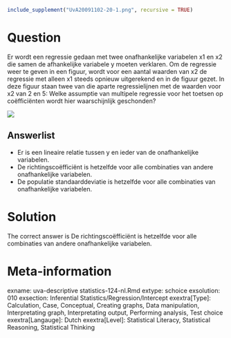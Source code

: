 ```r
include_supplement("UvA20091102-20-1.png", recursive = TRUE)
```
Question
========

Er wordt een regressie gedaan met twee onafhankelijke variabelen x1 en x2 die samen de afhankelijke variabele y moeten verklaren. Om de regressie weer te geven in een figuur, wordt voor een aantal waarden van x2 de regressie met alleen x1 steeds opnieuw uitgerekend en in de figuur gezet. In deze figuur staan twee van die aparte regressielijnen met de waarden voor x2 van 2 en 5: Welke assumptie van multipele regressie voor het toetsen op coëfficiënten wordt hier waarschijnlijk geschonden? 

![](UvA20091102-20-1.png) 

Answerlist
----------
* Er is een lineaire relatie tussen y en ieder van de onafhankelijke variabelen.
* De richtingscoëfficiënt is hetzelfde voor alle combinaties van andere onafhankelijke variabelen.
* De populatie standaarddeviatie is hetzelfde voor alle combinaties van onafhankelijke variabelen.

Solution
========

The correct answer is  De richtingscoëfficiënt is hetzelfde voor alle combinaties van andere onafhankelijke variabelen. 

Meta-information
================
exname: uva-descriptive statistics-124-nl.Rmd 
extype: schoice 
exsolution: 010 
exsection: Inferential Statistics/Regression/Intercept
exextra[Type]: Calculation, Case, Conceptual, Creating graphs, Data manipulation, Interpretating graph, Interpretating output, Performing analysis, Test choice 
exextra[Langauge]: Dutch 
exextra[Level]: Statistical Literacy, Statistical Reasoning, Statistical Thinking 
